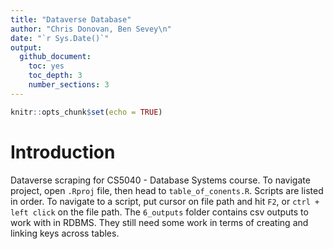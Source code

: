 ```yaml
---
title: "Dataverse Database"
author: "Chris Donovan, Ben Sevey\n"
date: "`r Sys.Date()`"
output: 
  github_document:
    toc: yes
    toc_depth: 3
    number_sections: 3
---
```


```r
knitr::opts_chunk$set(echo = TRUE)
```

# Introduction

Dataverse scraping for CS5040 - Database Systems course. To navigate project, open `.Rproj` file, then head to `table_of_conents.R`. Scripts are listed in order. To navigate to a script, put cursor on file path and hit `F2`, or `ctrl + left click` on the file path. The `6_outputs` folder contains csv outputs to work with in RDBMS. They still need some work in terms of creating and linking keys across tables.


